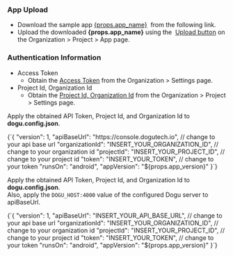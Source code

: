 
### App Upload

<ul>
  <li>
    Download the sample app <a href={props.app_url}>{props.app_name}</a>
    &nbsp;from the following link.
  </li>
  <li>
    Upload the downloaded <b>{props.app_name}</b> using the&nbsp;
    <a href="/management/project/app">Upload button</a> on the Organization > Project
    > App page.
  </li>
</ul>

### Authentication Information

- Access Token
  - Obtain the [Access Token](/api) from the Organization > Settings page.
- Project Id, Organization Id
  - Obtain the [Project Id, Organization Id](/management/project/settings#project-id) from the Organization > Project > Settings page.

<Tabs groupId="service" defaultValue="cloud" queryString>
<TabItem value="cloud" label="Cloud" default>

Apply the obtained API Token, Project Id, and Organization Id to **dogu.config.json**.

<CodeBlock language="json">
  {`{
  "version": 1,
  "apiBaseUrl": "https://console.dogutech.io", // change to your api base url
  "organizationId": "INSERT_YOUR_ORGANIZATION_ID", // change to your organization id
  "projectId": "INSERT_YOUR_PROJECT_ID", // change to your project id
  "token": "INSERT_YOUR_TOKEN", // change to your token
  "runsOn": "android",
  "appVersion": "${props.app_version}"
}`}
</CodeBlock>

</TabItem>
    
<TabItem value="self-hosted" label="Self-Hosted">

Apply the obtained API Token, Project Id, and Organization Id to **dogu.config.json**.  
Also, apply the `DOGU_HOST:4000` value of the configured Dogu server to apiBaseUrl.

<CodeBlock language="json">
  {`{
  "version": 1,
  "apiBaseUrl": "INSERT_YOUR_API_BASE_URL", // change to your api base url
  "organizationId": "INSERT_YOUR_ORGANIZATION_ID", // change to your organization id
  "projectId": "INSERT_YOUR_PROJECT_ID", // change to your project id
  "token": "INSERT_YOUR_TOKEN", // change to your token
  "runsOn": "android",
  "appVersion": "${props.app_version}"
}`}
</CodeBlock>

</TabItem>
</Tabs>
